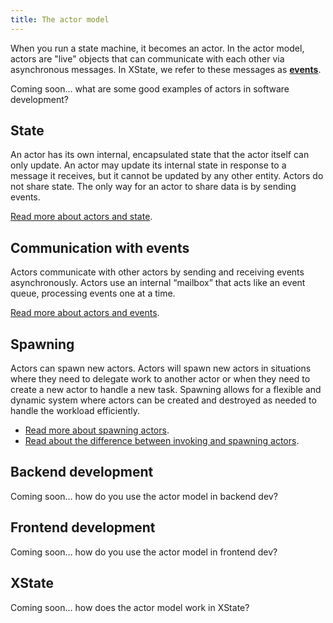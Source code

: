```yaml
---
title: The actor model
---
```


When you run a state machine, it becomes an actor. In the actor model, actors are "live" objects that can communicate with each other via asynchronous messages. In XState, we refer to these messages as [**events**](transitions.mdx).

Coming soon… what are some good examples of actors in software development?

## State

An actor has its own internal, encapsulated state that the actor itself can only update. An actor may update its internal state in response to a message it receives, but it cannot be updated by any other entity. Actors do not share state. The only way for an actor to share data is by sending events.

[Read more about actors and state](actors.mdx).

## Communication with events

Actors communicate with other actors by sending and receiving events asynchronously. Actors use an internal “mailbox” that acts like an event queue, processing events one at a time.

[Read more about actors and events](actors.mdx).

## Spawning

Actors can spawn new actors. Actors will spawn new actors in situations where they need to delegate work to another actor or when they need to create a new actor to handle a new task. Spawning allows for a flexible and dynamic system where actors can be created and destroyed as needed to handle the workload efficiently.

- [Read more about spawning actors](spawn.mdx).
- [Read about the difference between invoking and spawning actors](actors.mdx#invoking-and-spawning-actors).

## Backend development

Coming soon… how do you use the actor model in backend dev?

## Frontend development

Coming soon… how do you use the actor model in frontend dev?

## XState

Coming soon… how does the actor model work in XState?
